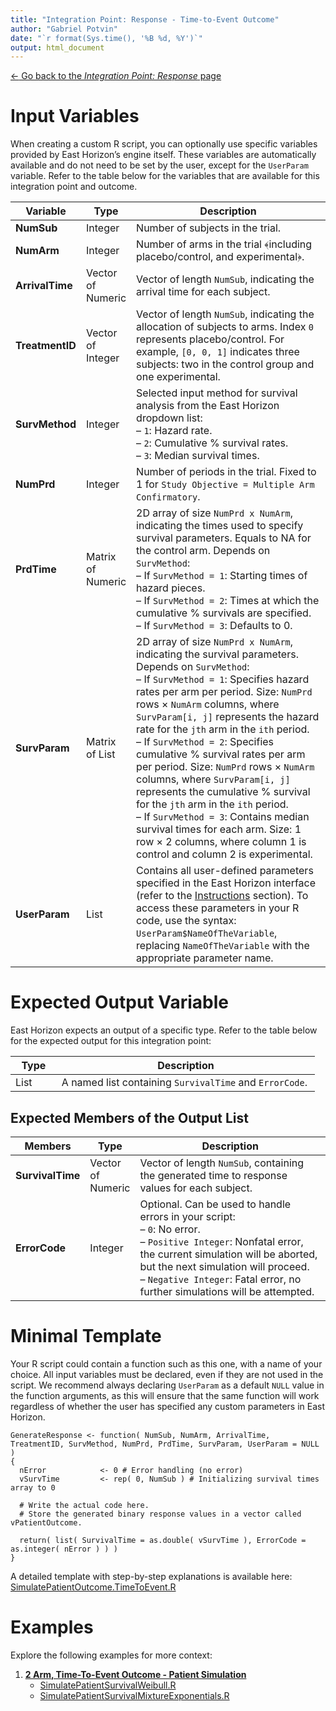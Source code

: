 ```yaml
---
title: "Integration Point: Response - Time-to-Event Outcome"
author: "Gabriel Potvin"
date: "`r format(Sys.time(), '%B %d, %Y')`"
output: html_document
---
```


[$\leftarrow$ Go back to the *Integration Point: Response* page](IntegrationPointResponse.html)

# Input Variables

When creating a custom R script, you can optionally use specific variables provided by East Horizon's engine itself. These variables are automatically available and do not need to be set by the user, except for the `UserParam` variable. Refer to the table below for the variables that are available for this integration point and outcome.

| **Variable**   | **Type** | **Description**                                                                 |
|----------------|--------------|---------------------------------------------------------------------------------|
|**NumSub**|Integer|Number of subjects in the trial.|
|**NumArm**|Integer|Number of arms in the trial ﴾including placebo/control, and experimental﴿.|
|**ArrivalTime**|Vector of Numeric|Vector of length `NumSub`, indicating the arrival time for each subject.|
|**TreatmentID**|Vector of Integer|Vector of length `NumSub`, indicating the allocation of subjects to arms. Index `0` represents placebo/control. For example, `[0, 0, 1]` indicates three subjects: two in the control group and one experimental. |
|**SurvMethod**|Integer|Selected input method for survival analysis from the East Horizon dropdown list:<br>– `1`: Hazard rate.<br>– `2`: Cumulative % survival rates.<br>– `3`: Median survival times.|
|**NumPrd**|Integer|Number of periods in the trial. Fixed to 1 for `Study Objective = Multiple Arm Confirmatory`.|
|**PrdTime**|Matrix of Numeric|2D array of size `NumPrd x NumArm`, indicating the times used to specify survival parameters. Equals to NA for the control arm. Depends on `SurvMethod`:<br>– If `SurvMethod = 1`: Starting times of hazard pieces.<br>– If `SurvMethod = 2`: Times at which the cumulative % survivals are specified.<br>– If `SurvMethod = 3`: Defaults to 0.|
|**SurvParam**|Matrix of List|2D array of size `NumPrd x NumArm`, indicating the survival parameters. Depends on `SurvMethod`:<br>– If `SurvMethod = 1`: Specifies hazard rates per arm per period. Size: `NumPrd` rows $\times$ `NumArm` columns, where `SurvParam[i, j]` represents the hazard rate for the `jth` arm in the `ith` period.<br>– If `SurvMethod = 2`: Specifies cumulative % survival rates per arm per period. Size: `NumPrd` rows $\times$ `NumArm` columns, where `SurvParam[i, j]` represents the cumulative % survival for the `jth` arm in the `ith` period.<br>– If `SurvMethod = 3`: Contains median survival times for each arm. Size: 1 row $\times$ 2 columns, where column 1 is control and column 2 is experimental.|
| **UserParam**  | List     | Contains all user-defined parameters specified in the East Horizon interface (refer to the [Instructions](IntegrationPointResponse.html#instructions) section). To access these parameters in your R code, use the syntax: `UserParam$NameOfTheVariable`, replacing `NameOfTheVariable` with the appropriate parameter name. |

# Expected Output Variable

East Horizon expects an output of a specific type. Refer to the table below for the expected output for this integration point:

| **Type**  | **Description**                                                                                  |
|------------------|--------------------------------------------------------------------------------------------------|
| List  | A named list containing `SurvivalTime` and `ErrorCode`.                    |

## Expected Members of the Output List

| **Members**     | **Type**  | **Description**                                                                                  |
|----------------|--------------|---------------------------------------------------------------------------------|
| **SurvivalTime**   | Vector of Numeric  | Vector of length `NumSub`, containing the generated time to response values for each subject.                  |
| **ErrorCode**   | Integer  | Optional. Can be used to handle errors in your script:<br>– `0`: No error.<br> – `Positive Integer`: Nonfatal error, the current simulation will be aborted, but the next simulation will proceed.<br>– `Negative Integer`: Fatal error, no further simulations will be attempted.                  |

# Minimal Template

Your R script could contain a function such as this one, with a name of your choice. All input variables must be declared, even if they are not used in the script. We recommend always declaring `UserParam` as a default `NULL` value in the function arguments, as this will ensure that the same function will work regardless of whether the user has specified any custom parameters in East Horizon.

```
GenerateResponse <- function( NumSub, NumArm, ArrivalTime, TreatmentID, SurvMethod, NumPrd, PrdTime, SurvParam, UserParam = NULL )
{
  nError        	<- 0 # Error handling (no error)
  vSurvTime     	<- rep( 0, NumSub ) # Initializing survival times array to 0	
  
  # Write the actual code here.
  # Store the generated binary response values in a vector called vPatientOutcome.

  return( list( SurvivalTime = as.double( vSurvTime ), ErrorCode = as.integer( nError ) ) )
}
```

A detailed template with step-by-step explanations is available here: [SimulatePatientOutcome.TimeToEvent.R](https://github.com/Cytel-Inc/CyneRgy/blob/main/inst/Templates/SimulatePatientOutcome.TimeToEvent.R) 

# Examples

Explore the following examples for more context:

1. [**2 Arm, Time-To-Event Outcome - Patient Simulation**](2ArmTimeToEventOutcomePatientSimulationDescription.html)
    - [SimulatePatientSurvivalWeibull.R](https://github.com/Cytel-Inc/CyneRgy/blob/main/inst/Examples/2ArmTimeToEventOutcomePatientSimulation/R/SimulatePatientSurvivalWeibull.R)
    - [SimulatePatientSurvivalMixtureExponentials.R](https://github.com/Cytel-Inc/CyneRgy/blob/main/inst/Examples/2ArmTimeToEventOutcomePatientSimulation/R/SimulatePatientSurvivalMixtureExponentials.R)
